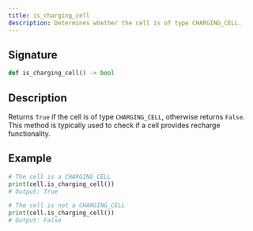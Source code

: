 ```yaml
---
title: is_charging_cell
description: Determines whether the cell is of type CHARGING_CELL.
---
```


## Signature

```py
def is_charging_cell() -> bool
```

## Description

Returns `True` if the cell is of type `CHARGING_CELL`, otherwise returns `False`.  
This method is typically used to check if a cell provides recharge functionality.

## Example

```py
# The cell is a CHARGING_CELL
print(cell.is_charging_cell())
# Output: True

# The cell is not a CHARGING_CELL
print(cell.is_charging_cell())
# Output: False
```
